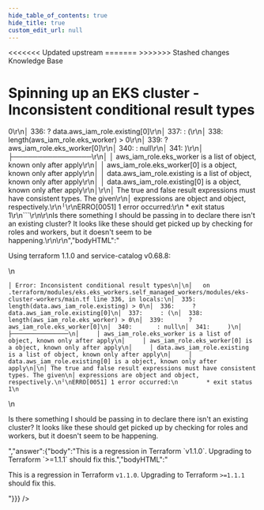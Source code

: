 ```yaml
---
hide_table_of_contents: true
hide_title: true
custom_edit_url: null
---
```



<head>
<<<<<<< Updated upstream
  <link rel="canonical" href="https://github.com/tnn-gruntwork-io/knowledge-base/discussions/339" />
=======
  <link rel="canonical" href="https://github.com/tnn-gruntwork-io/knowledge-base/discussions/339" />
>>>>>>> Stashed changes
</head>

<CenterLayout>
<span className="searchCategory">Knowledge Base</span>
<h1>Spinning up an EKS cluster - Inconsistent conditional result types</h1>
<GitHub discussion={{"id":"D_kwDOF8slf84APN8Y","number":339,"author":{"login":"pete0emerson"},"title":"Spinning up an EKS cluster - Inconsistent conditional result types","body":"Using terraform 1.1.0 and service-catalog v0.68.8:\r\n\r\n```\r\n│ Error: Inconsistent conditional result types\r\n│\r\n│   on .terraform/modules/eks.eks_workers.self_managed_workers/modules/eks-cluster-workers/main.tf line 336, in locals:\r\n│  335:     length(data.aws_iam_role.existing) > 0\r\n│  336:     ? data.aws_iam_role.existing[0]\r\n│  337:     : (\r\n│  338:       length(aws_iam_role.eks_worker) > 0\r\n│  339:       ? aws_iam_role.eks_worker[0]\r\n│  340:       : null\r\n│  341:     )\r\n│     ├────────────────\r\n│     │ aws_iam_role.eks_worker is a list of object, known only after apply\r\n│     │ aws_iam_role.eks_worker[0] is a object, known only after apply\r\n│     │ data.aws_iam_role.existing is a list of object, known only after apply\r\n│     │ data.aws_iam_role.existing[0] is a object, known only after apply\r\n│\r\n│ The true and false result expressions must have consistent types. The given\r\n│ expressions are object and object, respectively.\r\n╵\r\nERRO[0051] 1 error occurred:\r\n        * exit status 1\r\n```\r\n\r\nIs there something I should be passing in to declare there isn't an existing cluster? It looks like these should get picked up by checking for roles and workers, but it doesn't seem to be happening.\r\n\r\n","bodyHTML":"<p dir=\"auto\">Using terraform 1.1.0 and service-catalog v0.68.8:</p>\n<div class=\"snippet-clipboard-content notranslate position-relative overflow-auto\" data-snippet-clipboard-copy-content=\"│ Error: Inconsistent conditional result types\n│\n│   on .terraform/modules/eks.eks_workers.self_managed_workers/modules/eks-cluster-workers/main.tf line 336, in locals:\n│  335:     length(data.aws_iam_role.existing) &gt; 0\n│  336:     ? data.aws_iam_role.existing[0]\n│  337:     : (\n│  338:       length(aws_iam_role.eks_worker) &gt; 0\n│  339:       ? aws_iam_role.eks_worker[0]\n│  340:       : null\n│  341:     )\n│     ├────────────────\n│     │ aws_iam_role.eks_worker is a list of object, known only after apply\n│     │ aws_iam_role.eks_worker[0] is a object, known only after apply\n│     │ data.aws_iam_role.existing is a list of object, known only after apply\n│     │ data.aws_iam_role.existing[0] is a object, known only after apply\n│\n│ The true and false result expressions must have consistent types. The given\n│ expressions are object and object, respectively.\n╵\nERRO[0051] 1 error occurred:\n        * exit status 1\"><pre class=\"notranslate\"><code class=\"notranslate\">│ Error: Inconsistent conditional result types\n│\n│   on .terraform/modules/eks.eks_workers.self_managed_workers/modules/eks-cluster-workers/main.tf line 336, in locals:\n│  335:     length(data.aws_iam_role.existing) &gt; 0\n│  336:     ? data.aws_iam_role.existing[0]\n│  337:     : (\n│  338:       length(aws_iam_role.eks_worker) &gt; 0\n│  339:       ? aws_iam_role.eks_worker[0]\n│  340:       : null\n│  341:     )\n│     ├────────────────\n│     │ aws_iam_role.eks_worker is a list of object, known only after apply\n│     │ aws_iam_role.eks_worker[0] is a object, known only after apply\n│     │ data.aws_iam_role.existing is a list of object, known only after apply\n│     │ data.aws_iam_role.existing[0] is a object, known only after apply\n│\n│ The true and false result expressions must have consistent types. The given\n│ expressions are object and object, respectively.\n╵\nERRO[0051] 1 error occurred:\n        * exit status 1\n</code></pre></div>\n<p dir=\"auto\">Is there something I should be passing in to declare there isn't an existing cluster? It looks like these should get picked up by checking for roles and workers, but it doesn't seem to be happening.</p>","answer":{"body":"This is a regression in Terraform `v1.1.0`. Upgrading to Terraform `>=1.1.1` should fix this.","bodyHTML":"<p dir=\"auto\">This is a regression in Terraform <code class=\"notranslate\">v1.1.0</code>. Upgrading to Terraform <code class=\"notranslate\">&gt;=1.1.1</code> should fix this.</p>"}}} />

</CenterLayout>
  

<!-- ##DOCS-SOURCER-START
{
  "sourcePlugin": "github-discussions",
  "hash": "233a666b194eccf2d3a4793a044b188b"
}
##DOCS-SOURCER-END -->
